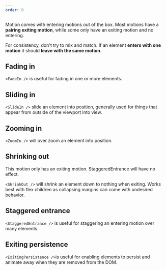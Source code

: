 ```yaml
---
order: 0
---
```



Motion comes with entering motions out of the box.
Most motions have a **pairing exiting motion**, while some only have an exiting motion and no entering.

For consistency, don't try to mix and match.
If an element **enters with one motion** it should **leave with the same motion**.

## Fading in

`<FadeIn />` is useful for fading in one or more elements.

<Example
  highlight="5,19-21"
  packageName="@atlaskit/motion"
  Component={MotionFadeOutSingleElement}
  title="Single element"
/>

## Sliding in

`<SlideIn />` slide an element into position, generally used for things that appear from outside of the viewport into view.

<Example
  highlight="7,37-52"
  packageName="@atlaskit/motion"
  Component={MotionSlideIn}
  title="Slide in element"
/>

## Zooming in

`<ZoomIn />` will over zoom an element into position.

<Example
  highlight="6,20-36"
  packageName="@atlaskit/motion"
  Component={MotionZoomIn}
  title="Zoom in elements"
/>

## Shrinking out

<SectionMessage appearance="warning">
  This motion only has an exiting motion. StaggeredEntrance will have no effect.
</SectionMessage>

`<ShrinkOut />` will shrink an element down to nothing when exiting.
Works best with flex children as collapsing margins can come with undesired behavior.

<Example
  highlight="6,29-57"
  packageName="@atlaskit/motion"
  Component={MotionShrinkOut}
  title="Shrink out elements"
/>

## Staggered entrance

`<StaggeredEntrance />` is useful for staggering an entering motion over many elements.

<Example
  highlight="11,35-38,40,63-66"
  packageName="@atlaskit/motion"
  Component={MotionFadeInListOfElements}
  title="List of elements"
/>

<Example
  highlight="16,68,87,72,85"
  packageName="@atlaskit/motion"
  Component={MotionFadeInGridOfElements}
  title="Staggered entrance with fade in"
/>

## Exiting persistence

`<ExitingPersistence />`is useful for enabling elements to persist and animate away when they are removed from the DOM.

<Example
  highlight="7,79-81,34-45,21-22"
  packageName="@atlaskit/motion"
  Component={MotionFadeBetweenElements}
  title="Single element"
/>


<Example
  highlight="13,50-54,89-92"
  packageName="@atlaskit/motion"
  Component={MotionFadeOutListOfElements}
  title="List of elements"
/>
